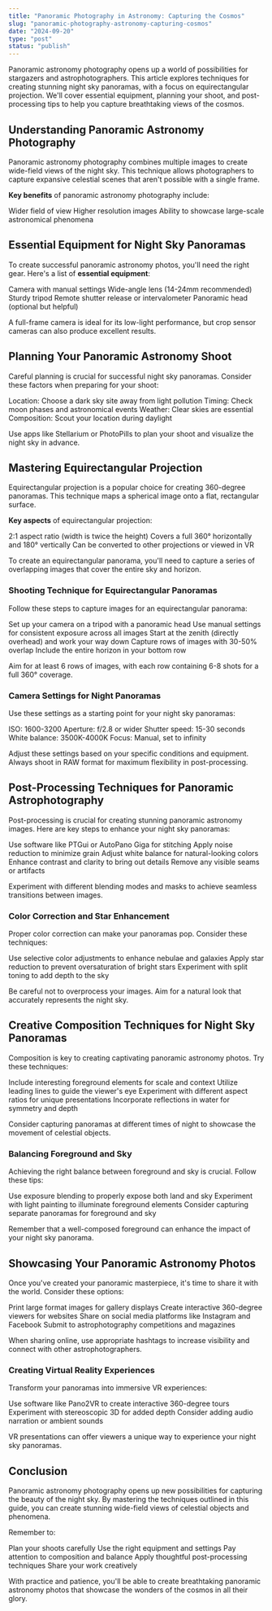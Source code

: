 ```yaml
---
title: "Panoramic Photography in Astronomy: Capturing the Cosmos"
slug: "panoramic-photography-astronomy-capturing-cosmos"
date: "2024-09-20"
type: "post"
status: "publish"
---
```


Panoramic astronomy photography opens up a world of possibilities for stargazers and astrophotographers. This article explores techniques for creating stunning night sky panoramas, with a focus on equirectangular projection. We'll cover essential equipment, planning your shoot, and post-processing tips to help you capture breathtaking views of the cosmos.

## Understanding Panoramic Astronomy Photography

Panoramic astronomy photography combines multiple images to create wide-field views of the night sky. This technique allows photographers to capture expansive celestial scenes that aren't possible with a single frame.

**Key benefits** of panoramic astronomy photography include:

Wider field of view
Higher resolution images
Ability to showcase large-scale astronomical phenomena

## Essential Equipment for Night Sky Panoramas

To create successful panoramic astronomy photos, you'll need the right gear. Here's a list of **essential equipment**:

Camera with manual settings
Wide-angle lens (14-24mm recommended)
Sturdy tripod
Remote shutter release or intervalometer
Panoramic head (optional but helpful)

A full-frame camera is ideal for its low-light performance, but crop sensor cameras can also produce excellent results.

## Planning Your Panoramic Astronomy Shoot

Careful planning is crucial for successful night sky panoramas. Consider these factors when preparing for your shoot:

Location: Choose a dark sky site away from light pollution
Timing: Check moon phases and astronomical events
Weather: Clear skies are essential
Composition: Scout your location during daylight

Use apps like Stellarium or PhotoPills to plan your shoot and visualize the night sky in advance.

## Mastering Equirectangular Projection

Equirectangular projection is a popular choice for creating 360-degree panoramas. This technique maps a spherical image onto a flat, rectangular surface.

**Key aspects** of equirectangular projection:

2:1 aspect ratio (width is twice the height)
Covers a full 360° horizontally and 180° vertically
Can be converted to other projections or viewed in VR

To create an equirectangular panorama, you'll need to capture a series of overlapping images that cover the entire sky and horizon.

### Shooting Technique for Equirectangular Panoramas

Follow these steps to capture images for an equirectangular panorama:

Set up your camera on a tripod with a panoramic head
Use manual settings for consistent exposure across all images
Start at the zenith (directly overhead) and work your way down
Capture rows of images with 30-50% overlap
Include the entire horizon in your bottom row

Aim for at least 6 rows of images, with each row containing 6-8 shots for a full 360° coverage.

### Camera Settings for Night Panoramas

Use these settings as a starting point for your night sky panoramas:

ISO: 1600-3200
Aperture: f/2.8 or wider
Shutter speed: 15-30 seconds
White balance: 3500K-4000K
Focus: Manual, set to infinity

Adjust these settings based on your specific conditions and equipment. Always shoot in RAW format for maximum flexibility in post-processing.

## Post-Processing Techniques for Panoramic Astrophotography

Post-processing is crucial for creating stunning panoramic astronomy images. Here are key steps to enhance your night sky panoramas:

Use software like PTGui or AutoPano Giga for stitching
Apply noise reduction to minimize grain
Adjust white balance for natural-looking colors
Enhance contrast and clarity to bring out details
Remove any visible seams or artifacts

Experiment with different blending modes and masks to achieve seamless transitions between images.

### Color Correction and Star Enhancement

Proper color correction can make your panoramas pop. Consider these techniques:

Use selective color adjustments to enhance nebulae and galaxies
Apply star reduction to prevent oversaturation of bright stars
Experiment with split toning to add depth to the sky

Be careful not to overprocess your images. Aim for a natural look that accurately represents the night sky.

## Creative Composition Techniques for Night Sky Panoramas

Composition is key to creating captivating panoramic astronomy photos. Try these techniques:

Include interesting foreground elements for scale and context
Utilize leading lines to guide the viewer's eye
Experiment with different aspect ratios for unique presentations
Incorporate reflections in water for symmetry and depth

Consider capturing panoramas at different times of night to showcase the movement of celestial objects.

### Balancing Foreground and Sky

Achieving the right balance between foreground and sky is crucial. Follow these tips:

Use exposure blending to properly expose both land and sky
Experiment with light painting to illuminate foreground elements
Consider capturing separate panoramas for foreground and sky

Remember that a well-composed foreground can enhance the impact of your night sky panorama.

## Showcasing Your Panoramic Astronomy Photos

Once you've created your panoramic masterpiece, it's time to share it with the world. Consider these options:

Print large format images for gallery displays
Create interactive 360-degree viewers for websites
Share on social media platforms like Instagram and Facebook
Submit to astrophotography competitions and magazines

When sharing online, use appropriate hashtags to increase visibility and connect with other astrophotographers.

### Creating Virtual Reality Experiences

Transform your panoramas into immersive VR experiences:

Use software like Pano2VR to create interactive 360-degree tours
Experiment with stereoscopic 3D for added depth
Consider adding audio narration or ambient sounds

VR presentations can offer viewers a unique way to experience your night sky panoramas.

## Conclusion

Panoramic astronomy photography opens up new possibilities for capturing the beauty of the night sky. By mastering the techniques outlined in this guide, you can create stunning wide-field views of celestial objects and phenomena.

Remember to:

Plan your shoots carefully
Use the right equipment and settings
Pay attention to composition and balance
Apply thoughtful post-processing techniques
Share your work creatively

With practice and patience, you'll be able to create breathtaking panoramic astronomy photos that showcase the wonders of the cosmos in all their glory.